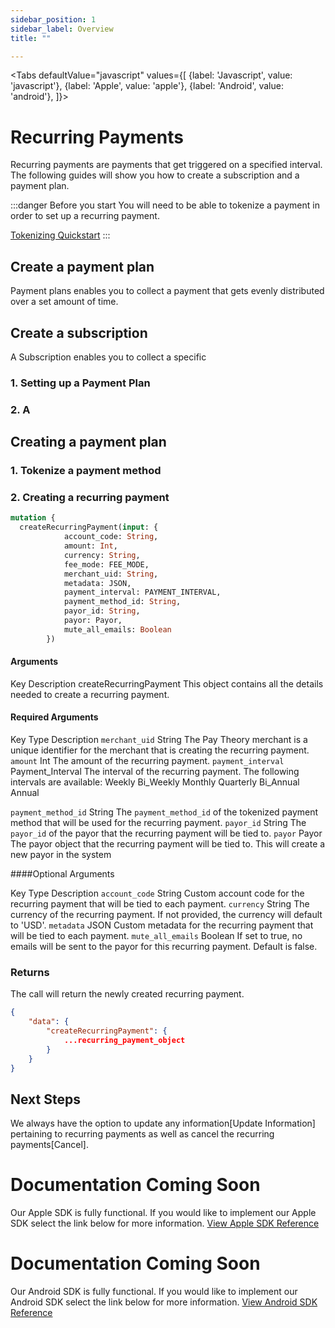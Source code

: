 ```yaml
---
sidebar_position: 1
sidebar_label: Overview
title: ""

---
```




<Tabs
  defaultValue="javascript"
  values={[
    {label: 'Javascript', value: 'javascript'},
    {label: 'Apple', value: 'apple'},
    {label: 'Android', value: 'android'},
  ]}>
  
  <TabItem value="javascript">

# Recurring Payments
Recurring payments are payments that get triggered on a specified interval. The following guides will show you how to create a subscription and a payment plan. 

:::danger Before you start
You will need to be able to tokenize a payment in order to set up a recurring payment. 

<a href= "../../online_payments/tokenizing/quickstart" class="button button--primary button--md">Tokenizing Quickstart</a>
:::

## Create a payment plan
Payment plans enables you to collect a payment that gets evenly distributed over a set amount of time.

## Create a subscription
A Subscription enables you to collect a specific 

### 1. Setting up a Payment Plan

### 2. A

## Creating a payment plan

### 1. Tokenize a payment method 

### 2. Creating a recurring payment
```graphql
mutation {
  createRecurringPayment(input: {
            account_code: String, 
            amount: Int, 
            currency: String, 
            fee_mode: FEE_MODE, 
            merchant_uid: String, 
            metadata: JSON, 
            payment_interval: PAYMENT_INTERVAL, 
            payment_method_id: String, 
            payor_id: String, 
            payor: Payor, 
            mute_all_emails: Boolean
        })
```
#### Arguments

Key
Description
createRecurringPayment
This object contains all the details needed to create a recurring payment.


#### Required Arguments

Key
Type
Description
`merchant_uid`
String
The Pay Theory merchant is a unique identifier for the merchant that is creating the recurring payment.
`amount`
Int
The amount of the recurring payment.
`payment_interval`
Payment_Interval
The interval of the recurring payment. The following intervals are available:
Weekly
Bi_Weekly
Monthly
Quarterly
Bi_Annual
Annual


`payment_method_id`
String
The `payment_method_id` of the tokenized payment method that will be used for the recurring payment.
`payor_id`
String
The `payor_id` of the payor that the recurring payment will be tied to.
`payor`
Payor
The payor object that the recurring payment will be tied to. This will create a new payor in the system


####Optional Arguments

Key
Type
Description
`account_code`
String
Custom account code for the recurring payment that will be tied to each payment.
`currency`
String
The currency of the recurring payment. If not provided, the currency will default to 'USD'.
`metadata`
JSON
Custom metadata for the recurring payment that will be tied to each payment.
`mute_all_emails`
Boolean
If set to true, no emails will be sent to the payor for this recurring payment. Default is false.



### Returns
The call will return the newly created recurring payment.

```json
{
    "data": {
        "createRecurringPayment": {
            ...recurring_payment_object
        }
    }
}
```

## Next Steps
We always have the option to update any information[Update Information] pertaining to recurring payments as well as cancel the recurring payments[Cancel].




</TabItem>
  <TabItem value="apple">

# Documentation Coming Soon
Our Apple SDK is fully functional. If you would like to implement our Apple SDK select the link below for more information.
<a href= "../../sdk/apple/main" class="button button--primary button--md">View Apple SDK Reference</a>

  </TabItem>

  <TabItem value="android">

# Documentation Coming Soon
Our Android SDK is fully functional. If you would like to implement our Android SDK select the link below for more information.
<a href= "../../sdk/android/main" class="button button--primary button--md">View Android SDK Reference</a>

  </TabItem>

</Tabs>






